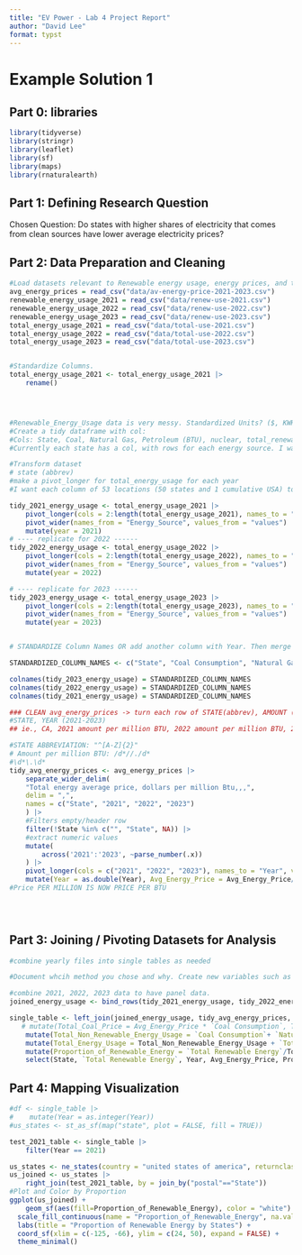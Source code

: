 ```yaml
---
title: "EV Power - Lab 4 Project Report"
author: "David Lee"
format: typst
---
```


# Example Solution 1

## **Part 0: libraries**

```r
library(tidyverse)
library(stringr)
library(leaflet)
library(sf)
library(maps)
library(rnaturalearth)


```

## **Part 1:** **Defining Research Question**

Chosen Question:
Do states with higher shares of electricity that comes from clean sources have lower average electricity prices?

## **Part 2: Data Preparation and Cleaning**

```r
#Load datasets relevant to Renewable energy usage, energy prices, and total energy usage
avg_energy_prices = read_csv("data/av-energy-price-2021-2023.csv")
renewable_energy_usage_2021 = read_csv("data/renew-use-2021.csv")
renewable_energy_usage_2022 = read_csv("data/renew-use-2022.csv")
renewable_energy_usage_2023 = read_csv("data/renew-use-2023.csv")
total_energy_usage_2021 = read_csv("data/total-use-2021.csv")
total_energy_usage_2022 = read_csv("data/total-use-2022.csv")
total_energy_usage_2023 = read_csv("data/total-use-2023.csv")


#Standardize Columns. 
total_energy_usage_2021 <- total_energy_usage_2021 |>
    rename()




#Renewable_Energy_Usage data is very messy. Standardized Units? ($, KWH, etc)
#Create a tidy dataframe with col:
#Cols: State, Coal, Natural Gas, Petroleum (BTU), nuclear, total_renewable_energy
#Currently each state has a col, with rows for each energy source. I want to flip this. 

#Transform dataset 
# state (abbrev)
#make a pivot_longer for total_energy_usage for each year
#I want each column of 53 locations (50 states and 1 cumulative USA) to be a separate data entry for each usage. 

tidy_2021_energy_usage <- total_energy_usage_2021 |>
    pivot_longer(cols = 2:length(total_energy_usage_2021), names_to = "state", values_to = "values") |> 
    pivot_wider(names_from = "Energy_Source", values_from = "values") |>
    mutate(year = 2021)
# ---- replicate for 2022 ------
tidy_2022_energy_usage <- total_energy_usage_2022 |>
    pivot_longer(cols = 2:length(total_energy_usage_2022), names_to = "state", values_to = "values") |> 
    pivot_wider(names_from = "Energy_Source", values_from = "values") |>
    mutate(year = 2022)

# ---- replicate for 2023 ------
tidy_2023_energy_usage <- total_energy_usage_2023 |>
    pivot_longer(cols = 2:length(total_energy_usage_2023), names_to = "state", values_to = "values") |> 
    pivot_wider(names_from = "Energy_Source", values_from = "values") |>
    mutate(year = 2023)


# STANDARDIZE Column Names OR add another column with Year. Then merge all data frames together to create panel data

STANDARDIZED_COLUMN_NAMES <- c("State", "Coal Consumption", "Natural Gas", "Petroleum (BTU)", "Nuclear Energy", "Total Renewable Energy", "Year")

colnames(tidy_2023_energy_usage) = STANDARDIZED_COLUMN_NAMES
colnames(tidy_2022_energy_usage) = STANDARDIZED_COLUMN_NAMES
colnames(tidy_2021_energy_usage) = STANDARDIZED_COLUMN_NAMES

### CLEAN avg_energy_prices -> turn each row of STATE(abbrev), AMOUNT (unstructured), 
#STATE, YEAR (2021-2023)
## ie., CA, 2021 amount per million BTU, 2022 amount per million BTU, 2023 amount per million BTU

#STATE ABBREVIATION: "^[A-Z]{2}"
# Amount per million BTU: /d*//./d*
#\d*\.\d*
tidy_avg_energy_prices <- avg_energy_prices |>
    separate_wider_delim(
    "Total energy average price, dollars per million Btu,,,",
    delim = ",",
    names = c("State", "2021", "2022", "2023")
    ) |>
    #Filters empty/header row
    filter(!State %in% c("", "State", NA)) |>
    #extract numeric values 
    mutate(
        across('2021':'2023', ~parse_number(.x))
    ) |>
    pivot_longer(cols = c("2021", "2022", "2023"), names_to = "Year", values_to = "Avg_Energy_Price") |> 
    mutate(Year = as.double(Year), Avg_Energy_Price = Avg_Energy_Price/1000000)
#Price PER MILLION IS NOW PRICE PER BTU
    




```

## **Part 3: Joining / Pivoting Datasets for Analysis**

```r
#combine yearly files into single tables as needed

#Document whcih method you chose and why. Create new variables such as % of renewable ernergy out of total energy, ratio of EV registrations, etc

#combine 2021, 2022, 2023 data to have panel data. 
joined_energy_usage <- bind_rows(tidy_2021_energy_usage, tidy_2022_energy_usage, tidy_2023_energy_usage) 

single_table <- left_join(joined_energy_usage, tidy_avg_energy_prices, by = c("State", "Year")) |>
   # mutate(Total_Coal_Price = Avg_Energy_Price * `Coal Consumption`, Total_Natural_Gas_Price = Avg_Energy_Price * `Natural Gas`, Total_Petroleum_Price = Avg_Energy_Price * `Petroleum (BTU)`, Total_Nuclear_Energy_Price = Avg_Energy_Price * `Nuclear Energy`, Total_Renewable_Energy_Price = Avg_Energy_Price * `Total Renewable Energy`) |> #Total Price of Fuel for Components
    mutate(Total_Non_Renewable_Energy_Usage = `Coal Consumption`+ `Natural Gas` + `Petroleum (BTU)` + `Nuclear Energy`) |> #Total Non Renewable Energy Usaeg
    mutate(Total_Energy_Usage = Total_Non_Renewable_Energy_Usage + `Total Renewable Energy`) |> #Total Energy Usage
    mutate(Proportion_of_Renewable_Energy = `Total Renewable Energy`/Total_Energy_Usage) |>
    select(State, `Total Renewable Energy`, Year, Avg_Energy_Price, Proportion_of_Renewable_Energy)

```

## **Part 4: Mapping Visualization**

```r
#df <- single_table |>
#    mutate(Year = as.integer(Year)) 
#us_states <- st_as_sf(map("state", plot = FALSE, fill = TRUE))

test_2021_table <- single_table |>
    filter(Year == 2021)

us_states <- ne_states(country = "united states of america", returnclass = "sf")
us_joined <- us_states |>
    right_join(test_2021_table, by = join_by("postal"=="State")) 
#Plot and Color by Proportion
ggplot(us_joined) +
    geom_sf(aes(fill=Proportion_of_Renewable_Energy), color = "white") +
  scale_fill_continuous(name = "Proportion_of_Renewable_Energy", na.value = "grey90") +
  labs(title = "Proportion of Renewable Energy by States") +
  coord_sf(xlim = c(-125, -66), ylim = c(24, 50), expand = FALSE) +
  theme_minimal()

```